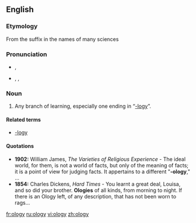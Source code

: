 {{also|-ology}}
==English==

===Etymology===
From the suffix {{term|-ology}} in the names of many sciences

===Pronunciation===
* {{a|RP}} {{IPA|/ˈɒlədʒi/}}, {{SAMPA|/"Ql@dZi/}}
* {{a|US}} {{enPR|äʹləjē}}, {{IPA|/ˈɑlədʒi/}}, {{SAMPA|/"Al@dZi/}}

===Noun===
{{en-noun|olog|ies}}

# {{colloquial}} Any branch of learning, especially one ending in “[[-logy]]”.

====Related terms====
* [[-logy]]

====Quotations====
* '''1902:''' William James, ''The Varieties of Religious Experience'' - The ideal world, for them, is not a world of facts, but only of the meaning of facts; it is a point of view for judging facts.  It appertains to a different "'''-ology'''," ...
* '''1854:''' Charles Dickens, ''Hard Times'' - You learnt a great deal, Louisa, and so did your brother. '''Ologies''' of all kinds, from morning to night. If there is an Ology left, of any description, that has not been worn to rags...

[[fr:ology]]
[[ru:ology]]
[[vi:ology]]
[[zh:ology]]